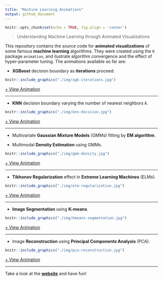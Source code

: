 ```yaml
---
title: "Machine Learning Animations"
output: github_document
---
```


```r
knitr::opts_chunk$set(echo = TRUE, fig.align = 'center')
```

> Understanding Machine Learning through Animated Visualizations 

This repository contains the source code for **animated visualizations** of some famous **machine learning** algorithms. They were created using the `R` package `animation`, and ilustrate algorithm convergence and the effect of hyper-parameter tuning. The animations available so far are:

- **XGBoost** decision boundary as **iterations** proceed:

```r
knitr::include_graphics("./img/xgb-iterations.jpg")
```

<a href="https://davpinto.github.io/ml-simulations/#gradient-boosting-machine-iterations" target="_blank">+ View Animation</a>

----

- **KNN** decision boundary varying the number of nearest neighbors $k$.

```r
knitr::include_graphics("./img/knn-decision.jpg")
```

<a href="https://davpinto.github.io/ml-simulations/#k-nearest-neighbors-classifier" target="_blank">+ View Animation</a>

----

- Multivariate **Gaussian Mixture Models** (GMMs) fitting by **EM algorithm**.

- Multimodal **Density Estimation** using GMMs.

```r
knitr::include_graphics("./img/gmm-density.jpg")
```

<a href="https://davpinto.github.io/ml-simulations/#gaussian-mixture-density" target="_blank">+ View Animation</a>

----

- **Tikhonov Regularization** effect in **Extreme Learning Machines** (ELMs).

```r
knitr::include_graphics("./img/elm-regularization.jpg")
```

<a href="https://davpinto.github.io/ml-simulations/#regularized-extreme-learning-machine" target="_blank">+ View Animation</a>

----

- **Image Segmentation** using **K-means**.

```r
knitr::include_graphics("./img/kmeans-segmentation.jpg")
```

<a href="https://davpinto.github.io/ml-simulations/#image-segmentation-with-k-means" target="_blank">+ View Animation</a>

----

- Image **Reconstruction** using **Principal Components Analysis** (PCA).

```r
knitr::include_graphics("./img/pca-reconstruction.jpg")
```

<a href="https://davpinto.github.io/ml-simulations/#image-reconstruction-with-principal-components-analysis" target="_blank">+ View Animation</a>

----

Take a look at the **[website](https://davpinto.github.io/ml-simulations)** and have fun!
